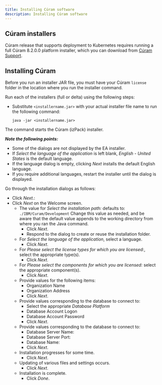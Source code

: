 ```yaml
---
title: Installing Cúram software
description: Installing Cúram software
---
```


## Cúram installers

Cúram release that supports deployment to Kubernetes requires running a full Cúram 8.2.0.0 platform installer, which you can download from [Cúram Support](https://merative.my.site.com/mysupport/s/).

## Installing Cúram

Before you run an installer JAR file, you must have your Cúram `license` folder in the location where you run the installer command.

Run each of the installers (full or delta) using the following steps:

* Substitute `<installername.jar>` with your actual installer file name to run the following command:

    ```shell
    java -jar <installername.jar>
    ```

The command starts the Cúram (izPack) installer.

<InlineNotification>

**_Note the following points:_**

* Some of the dialogs are not displayed by the EA installer.
* If _Select the language of the application_ is left blank, _English - United States_ is the default language.
* If the language dialog is empty,  clicking _Next_ installs the default English language.
* If you require additional languages, restart the installer until the dialog is displayed.

</InlineNotification>

Go through the installation dialogs as follows:

* Click _Next_.:
* Click _Next_ on the Welcome screen.
  * The value for _Select the installation path:_ defaults to: `./IBM/Curam/Development`
    Change this value as needed, and be aware that the default value appends to the working directory from where you ran the Java command.
    * Click _Next_.
    * Respond to the dialog to create or reuse the installation folder.
  * For _Select the language of the application_, select a language.
    * Click _Next_.
  * For _Please select the license types for which you are licensed:_, select the appropriate type(s).
    * Click _Next_.
  * For _Please select the components for which you are licensed:_ select the appropriate component(s).
    * Click _Next_.
  * Provide values for the following items:
    * Organization Name
    * Organization Address
    * Click _Next_.
  * Provide values corresponding to the database to connect to:
    * Select the appropriate _Database Platform_
    * Database Account Logon
    * Database Account Password
    * Click _Next_.
  * Provide values corresponding to the database to connect to:
    * Database Server Name:
    * Database Server Port:
    * Database Name:
    * Click _Next_.
  * Installation progresses for some time.
    * Click _Next_.
  * Updating of various files and settings occurs.
    * Click _Next_.
  * Installation is complete.
    * Click _Done_.
